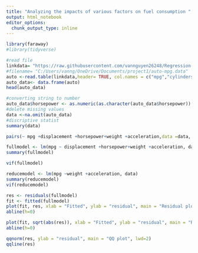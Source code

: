 ```yaml
---
title: "Analyzing the impacts of various factors on fuel consumption "
output: html_notebook
editor_options: 
  chunk_output_type: inline
---
```


 
```r
library(faraway)
#library(tidyverse)
```

```r
#read file
linkdata= "https://raw.githubusercontent.com/vannguyen26248/Regression-Project/main/auto-mpg.data"
#filename= "C:/Users/vanng/OneDrive/Documents/project1/auto-mpg.data"
auto <-read.table(linkdata,header= TRUE, col.names = c("mpg","cylinders", "displacement", "horsepower","weight", "acceleration","model_year", "origin", "car_name"))
auto_data<- data.frame(auto)
head(auto_data)
```

```r
#converting string to number 
auto_data$horsepower <- as.numeric(as.character(auto_data$horsepower)) 
#delete missing values
data <-na.omit(auto_data)
#discriptive statist
summary(data)

```
```r
pairs(~ mpg +displacement +horsepower+weight +acceleration,data =data, pch=16, cex= .5, main= "mpg ,displacement, horsepower,weight")
```


```r
fullmodel <- lm(mpg ~ displacement +horsepower+weight +acceleration, data)
summary(fullmodel)

```
```r
vif(fullmodel)
```


```r
reducemodel <- lm(mpg ~weight +acceleration, data)
summary(reducemodel)
vif(reducemodel)

```

```r
res <- residuals(fullmodel)
fit <- fitted(fullmodel)
plot(fit, res, xlab = "Fitted", ylab = "residual", main = "Residual plot", lwd=2)
abline(h=0)
```
```r
plot(fit, sqrt(abs(res)), xlab = "Fitted", ylab = "residual", main = "Residual plot", lwd=2)
abline(h=0)
```
```r
qqnorm(res, ylab = "residual", main = "QQ plot", lwd=2)
qqline(res)
```

